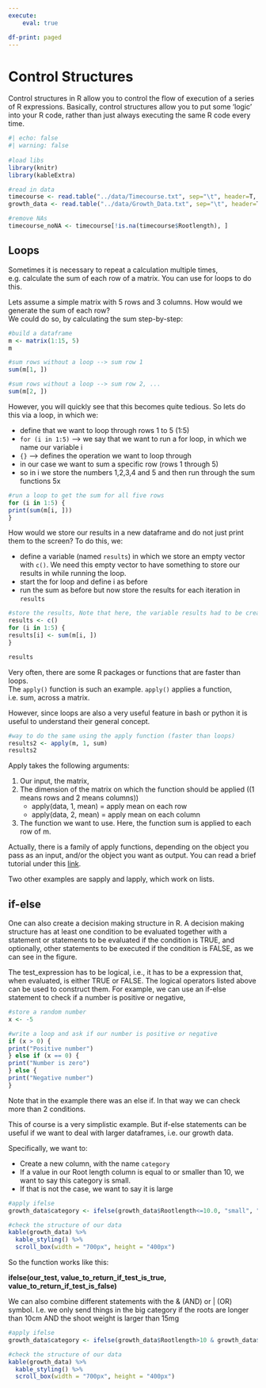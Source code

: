 ```yaml
---
execute:
    eval: true

df-print: paged
---
```


# Control Structures

Control structures in R allow you to control the flow of execution of a series of R expressions. Basically, control structures allow you to put some 'logic' into your R code, rather than just always executing the same R code every time.

```r
#| echo: false
#| warning: false
 
#load libs
library(knitr)
library(kableExtra)

#read in data
timecourse <- read.table("../data/Timecourse.txt", sep="\t", header=T,  quote = "")
growth_data <- read.table("../data/Growth_Data.txt", sep="\t", header=T,  quote = "")

#remove NAs
timecourse_noNA <- timecourse[!is.na(timecourse$Rootlength), ]
```


## Loops

Sometimes it is necessary to repeat a calculation multiple times, e.g. calculate the sum of each row of a matrix. You can use for loops to do this.

Lets assume a simple matrix with 5 rows and 3 columns. How would we generate the sum of each row?  
We could do so, by calculating the sum step-by-step:

```r
#build a dataframe
m <- matrix(1:15, 5)
m
```

```r
#sum rows without a loop --> sum row 1
sum(m[1, ])
```

```r
#sum rows without a loop --> sum row 2, ...
sum(m[2, ])
```

However, you will quickly see that this becomes quite tedious. So lets do this via a loop, in which we:

- define that we want to loop through rows 1 to 5 (1:5)
- `for (i in 1:5)`  --> we say that we want to run a for loop, in which we name our variable i
- `{}` --> defines the operation we want to loop through 
- in our case we want to sum a specific row (rows 1 through 5)
- so in i we store the numbers 1,2,3,4 and 5 and then run through the sum functions 5x


```r
#run a loop to get the sum for all five rows
for (i in 1:5) {
print(sum(m[i, ]))
}
```

How would we store our results in a new dataframe and do not just print them to the screen? To do this, we:

- define a variable (named `results`) in which we store an empty vector with `c()`. We need this empty vector to have something to store our results in while running the loop.
- start the for loop and define i as before
- run the sum as before but now store the results for each iteration in `results`


```r
#store the results, Note that here, the variable results had to be created before as an empty vector.
results <- c()
for (i in 1:5) {
results[i] <- sum(m[i, ])
}

results
```

Very often, there are some R packages or functions that are faster than loops.  
The ``apply()`` function is such an example.
``apply()`` applies a function, i.e. sum, across a matrix. 

However, since loops are also a very useful feature in bash or python it is useful to understand their general concept.

```r
#way to do the same using the apply function (faster than loops)
results2 <- apply(m, 1, sum)
results2
```

Apply takes the following arguments:

1. Our input, the matrix, 
2. The dimension of the matrix  on which the function should be applied ((1 means rows and 2 means columns))
    - apply(data, 1, mean) = apply mean on each row
    - apply(data, 2, mean) = apply mean on each column
3. The function we want to use. Here, the function sum is applied to each row of m. 

Actually, there is a family of apply functions, depending on the object you pass as an input, and/or the object you want as output. You can read a brief tutorial under this [link](http://datascienceplus.com/using-the-apply-family-of-functions-in-r/).

Two other examples are sapply and lapply, which work on lists.


## if-else

One can also create a decision making structure in R. A decision making structure has at least one condition to be evaluated together with a statement or statements to be evaluated if the condition is TRUE, and optionally, other statements to be executed if the condition is FALSE, as we can see in the figure.

The test_expression has to be logical, i.e., it has to be a expression that, when evaluated, is either TRUE or FALSE. The logical operators listed above can be used to construct them. For example, we can use an if-else statement to check if a number is positive or negative,

```r
#store a random number
x <- -5

#write a loop and ask if our number is positive or negative
if (x > 0) {
print("Positive number")
} else if (x == 0) {
print("Number is zero")
} else {
print("Negative number")
}
```

Note that in the example there was an else if. In that way we can check more than 2 conditions.

This of course is a very simplistic example. But if-else statements can be useful if we want to deal with larger dataframes, i.e. our growth data.

Specifically, we want to:

- Create a new column, with the name `category`
- If a value in our Root length column is equal to or smaller than 10, we want to say this category is small.
- If that is not the case, we want to say it is large


```r
#apply ifelse
growth_data$category <- ifelse(growth_data$Rootlength<=10.0, "small", "large")

#check the structure of our data
kable(growth_data) %>%
  kable_styling() %>%
  scroll_box(width = "700px", height = "400px")
```

So the function works like this:

**ifelse(our_test, value_to_return_if_test_is_true, value_to_return_if_test_is_false)**

We can also combine different statements with the & (AND) or | (OR) symbol. 
I.e. we only send things in the big category if the roots are longer than 10cm AND the shoot weight is larger than 15mg

```r
#apply ifelse
growth_data$category <- ifelse(growth_data$Rootlength>10 & growth_data$FW_shoot_mg>15, "large", "small")

#check the structure of our data
kable(growth_data) %>%
  kable_styling() %>%
  scroll_box(width = "700px", height = "400px")
```

